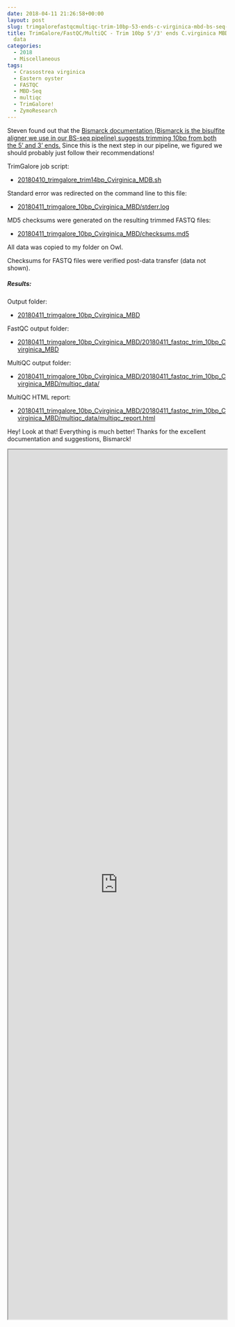 ```yaml
---
date: 2018-04-11 21:26:58+00:00
layout: post
slug: trimgalorefastqcmultiqc-trim-10bp-53-ends-c-virginica-mbd-bs-seq-fastq-data
title: TrimGalore/FastQC/MultiQC - Trim 10bp 5'/3' ends C.virginica MBD BS-seq FASTQ
  data
categories:
  - 2018
  - Miscellaneous
tags:
  - Crassostrea virginica
  - Eastern oyster
  - FASTQC
  - MBD-Seq
  - multiqc
  - TrimGalore!
  - ZymoResearch
---
```


Steven found out that the [Bismarck documentation (Bismarck is the bisulfite aligner we use in our BS-seq pipeline) suggests trimming 10bp from both the 5' and 3' ends.](https://github.com/FelixKrueger/Bismark/tree/master/Docs#viii-notes-about-different-library-types-and-commercial-kits) Since this is the next step in our pipeline, we figured we should probably just follow their recommendations!

TrimGalore job script:





  * [20180410_trimgalore_trim14bp_Cvirginica_MDB.sh](https://owl.fish.washington.edu/Athaliana/20180411_trimgalore_10bp_Cvirginica_MBD/20180411_trimgalore_trim_10bp_Cvirginica_MBD.sh)



Standard error was redirected on the command line to this file:



  * [20180411_trimgalore_10bp_Cvirginica_MBD/stderr.log](https://owl.fish.washington.edu/Athaliana/20180411_trimgalore_10bp_Cvirginica_MBD/stderr.log)



MD5 checksums were generated on the resulting trimmed FASTQ files:



  * [20180411_trimgalore_10bp_Cvirginica_MBD/checksums.md5](https://owl.fish.washington.edu/Athaliana/20180411_trimgalore_10bp_Cvirginica_MBD/checksums.md5)



All data was copied to my folder on Owl.

Checksums for FASTQ files were verified post-data transfer (data not shown).



##### Results:



Output folder:





  * [20180411_trimgalore_10bp_Cvirginica_MBD](https://owl.fish.washington.edu/Athaliana/20180411_trimgalore_10bp_Cvirginica_MBD/)



FastQC output folder:



  * [20180411_trimgalore_10bp_Cvirginica_MBD/20180411_fastqc_trim_10bp_Cvirginica_MBD](https://owl.fish.washington.edu/Athaliana/20180411_trimgalore_10bp_Cvirginica_MBD/20180411_fastqc_trim_10bp_Cvirginica_MBD/)



MultiQC output folder:



  * [20180411_trimgalore_10bp_Cvirginica_MBD/20180411_fastqc_trim_10bp_Cvirginica_MBD/multiqc_data/](https://owl.fish.washington.edu/Athaliana/20180411_trimgalore_10bp_Cvirginica_MBD/20180411_fastqc_trim_10bp_Cvirginica_MBD/multiqc_data/)



MultiQC HTML report:



  * [20180411_trimgalore_10bp_Cvirginica_MBD/20180411_fastqc_trim_10bp_Cvirginica_MBD/multiqc_data/multiqc_report.html](https://owl.fish.washington.edu/Athaliana/20180411_trimgalore_10bp_Cvirginica_MBD/20180411_fastqc_trim_10bp_Cvirginica_MBD/multiqc_data/multiqc_report.html)



Hey! Look at that! Everything is much better! Thanks for the excellent documentation and suggestions, Bismarck!

<iframe src="https://owl.fish.washington.edu/Athaliana/20180411_trimgalore_10bp_Cvirginica_MBD/20180411_fastqc_trim_10bp_Cvirginica_MBD/multiqc_data/multiqc_report.html" width="100%" height="2000" scrolling="yes"></iframe>
